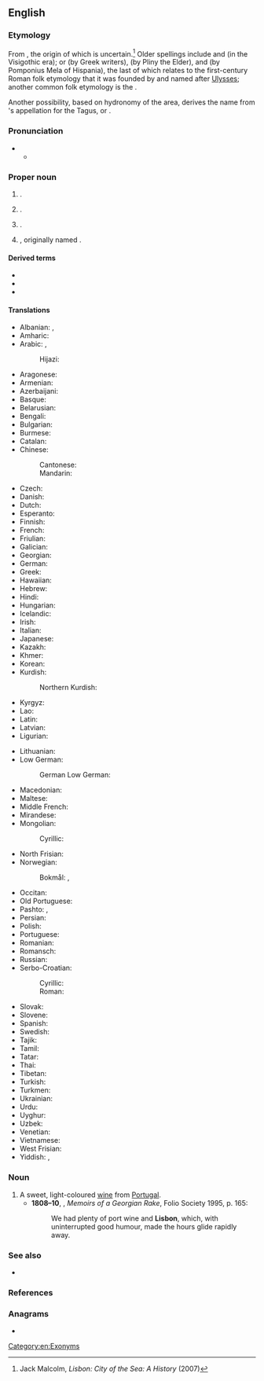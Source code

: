 ==English==
{{wikipedia}}
{{slim-wp|Lisbon (disambiguation)}}

===Etymology===
From {{der|en|la|Olisīpō}}, the origin of which is uncertain.<ref name="JM">Jack Malcolm, ''Lisbon: City of the Sea: A History'' (2007)</ref> Older spellings include {{m|la|Ulixbona}} and {{m|la|Ulixbuna}} (in the Visigothic era); {{m|grc|Ὀλισσιπών}} or {{m|grc|Ὀλισσιπόνα}} (by Greek writers), {{m|la|Olisippo}} (by Pliny the Elder), and {{m|la|Ulyssippo}} (by Pomponius Mela of Hispania), the last of which relates to the first-century Roman folk etymology that it was founded by and named after [[Ulysses]]; another common folk etymology is the {{noncog|phn|𐤏𐤋𐤉𐤑 𐤏𐤁𐤀|ts=ʿaliṣ-ʿuboʾ|t=safe harbour}}.

Another possibility, based on hydronomy of the area, derives the name from {{der|en|qfa-sub-ibe}}'s appellation for the Tagus, {{m|und|Lisso}} or {{m|und|Lucio}}.

===Pronunciation===
* {{IPA|en|/ˈlɪzbən/}}
** {{audio|en|LL-Q1860 (eng)-Vealhurl-Lisbon.wav|Audio (UK)}}

===Proper noun===
{{en-proper noun}}

# {{place|en|capital city|c/Portugal|;|capital city|dist/Lisbon}}.
# {{place|en|district|c/Portugal}}.
# {{place|en|city/county seat|co/Ransom County|s/North Dakota|c/USA}}.
# {{place|en|village/county seat|co/Columbiana County|s/Ohio|c/USA}}, originally named {{l|en|New Lisbon}}.

====Derived terms====
* {{l|en|Lisboner}}
* {{l|en|Lisbonite}}
* {{l|en|New Lisbon}}

====Translations====
{{trans-top|capital of Portugal}}
* Albanian: {{t|sq|Lisbona|f}}, {{t|sq|Lisbonë|f}} {{qualifier|indefinite}}
* Amharic: {{t|am|ሊዝቦን}}
* Arabic: {{t|ar|لِشْبُونَة|f}}, {{t|ar|أُشْبُونَة|f}} {{qualifier|archaic}}
*: Hijazi: {{t|acw|لِشْبونَة|tr=lišbōna}}
* Aragonese: {{t|an|Lisbona|f}}
* Armenian: {{t+|hy|Լիսաբոն}}
* Azerbaijani: {{t+|az|Lissabon}}
* Basque: {{t+|eu|Lisboa}}
* Belarusian: {{t|be|Лісабо́н|m}}
* Bengali: {{t|bn|লিসবন}}
* Bulgarian: {{t|bg|Лисабо́н|m}}
* Burmese: {{t|my|[[လစ်စဘွန်း]][[မြို့]]}}
* Catalan: {{t+|ca|Lisboa|f}}
* Chinese:
*: Cantonese: {{t|yue|里斯本|tr=lei5 si1 bun2}}
*: Mandarin: {{t+|cmn|里斯本|tr=Lǐsīběn}}
* Czech: {{t+|cs|Lisabon|m}}
* Danish: {{t|da|Lissabon|n}}
* Dutch: {{t+|nl|Lissabon|n}}
* Esperanto: {{t|eo|Lisbono}}
* Finnish: {{t+|fi|Lissabon}}
* French: {{t+|fr|Lisbonne|f}}
* Friulian: {{t|fur|Lisbone}}
* Galician: {{t+|gl|Lisboa|f}}
* Georgian: {{t|ka|ლისაბონი}}
* German: {{t+|de|Lissabon|n}}
* Greek: {{t|el|Λισσαβώνα|f}}
* Hawaiian: {{t|haw|Likepona}}
* Hebrew: {{t|he|לִיסְבּוֹן|f|tr=lísbon}}
* Hindi: {{t|hi|लिस्बन|m}}
* Hungarian: {{t+|hu|Lisszabon}}
* Icelandic: {{t|is|Lissabon|f}}
* Irish: {{t|ga|Liospóin|f}}
* Italian: {{t+|it|Lisbona|f}}
* Japanese: {{t+|ja|リスボン|tr=Risubon}}
* Kazakh: {{t|kk|Лиссабон}}
* Khmer: {{t+|km|លីសបោន}}
* Korean: {{t+|ko|^리스본}}
* Kurdish:
*: Northern Kurdish: {{t|kmr|Lîzbon}}
* Kyrgyz: {{t|ky|Лиссабон}}
* Lao: {{t|lo|ລີຊະບົນ}}
* Latin: {{t|la|Olisīpō}}
* Latvian: {{t|lv|Lisabona|f}}
* Ligurian: {{t|lij|Lisbonn-a}}
{{trans-mid}}
* Lithuanian: {{t+|lt|Lisabona|f}}
* Low German:
*: German Low German: {{t|nds-de|Lissabon|n}}
* Macedonian: {{t|mk|Лисабон|m}}
* Maltese: {{t|mt|Lisbona}}
* Middle French: {{t|frm|Lissebonne}}
* Mirandese: {{t|mwl|Lisboua}}
* Mongolian:
*: Cyrillic: {{t|mn|Лиссабон}}
* North Frisian: {{t|frr|Lisabon}}
* Norwegian:
*: Bokmål: {{t+|nb|Lisboa}}, {{t+|nb|Lissabon}}
* Occitan: {{t|oc|Lisbona}}
* Old Portuguese: {{t|roa-opt|Lisbõa}}
* Pashto: {{t|ps|لزبن|m|tr=lezbón}}, {{t|ps|لېزبن|m|tr=lezbon}}
* Persian: {{t|fa|لیسبون|tr=lisbon}}
* Polish: {{t+|pl|Lizbona|f}}
* Portuguese: {{t+|pt|Lisboa|f}}
* Romanian: {{t+|ro|Lisabona}}
* Romansch: {{t|rm|Lisbona|f}}
* Russian: {{t+|ru|Лиссабо́н|m}}
* Serbo-Croatian:
*: Cyrillic: {{t|sh|Лисабон|m}}
*: Roman: {{t|sh|Lisabon|m}}
* Slovak: {{t|sk|Lisabon|m}}
* Slovene: {{t+|sl|Lizbóna|f}}
* Spanish: {{t+|es|Lisboa|f}}
* Swedish: {{t+|sv|Lissabon|n}}
* Tajik: {{t|tg|Лиссабон}}
* Tamil: {{t+|ta|லிஸ்பன்}}
* Tatar: {{t|tt|Лиссабон}}
* Thai: {{t+|th|ลิสบอน}}
* Tibetan: {{t|bo|ལི་སི་བཱོན}}
* Turkish: {{t|tr|Lizbon}}
* Turkmen: {{t|tk|Lissabon}}
* Ukrainian: {{t|uk|Лісабо́н|m}}
* Urdu: {{t|ur|لسبن|m|tr=lisban}}
* Uyghur: {{t|ug|لىسبون}}
* Uzbek: {{t|uz|Lissabon}}
* Venetian: {{t|vec|Lisbona|f}}
* Vietnamese: {{t|vi|Li-xboa}}
* West Frisian: {{t|fy|Lissabon}}
* Yiddish: {{t|yi|ליסבאָן|n}}, {{t|yi|ליסאַבאָן|n}}
{{trans-bottom}}

===Noun===
{{en-noun|?}}

# A sweet, light-coloured [[wine]] from [[Portugal]].
#*'''1808–10''', {{w|William Hickey (memoirist)|William Hickey}}, ''Memoirs of a Georgian Rake'', Folio Society 1995, p. 165:
#*:We had plenty of port wine and '''Lisbon''', which, with uninterrupted good humour, made the hours glide rapidly away.

===See also===
* {{l|en|Lisboa}}

===References===
<references/>

===Anagrams===
* {{anagrams|en|a=bilnos|Bolins|bolins}}

[[Category:en:Exonyms]]